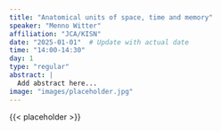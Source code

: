 ```yaml
---
title: "Anatomical units of space, time and memory"
speaker: "Menno Witter"
affiliation: "JCA/KISN"
date: "2025-01-01"  # Update with actual date
time: "14:00-14:30"
day: 1
type: "regular"
abstract: |
  Add abstract here...
image: "images/placeholder.jpg"
--- 
```


{{< placeholder >}}